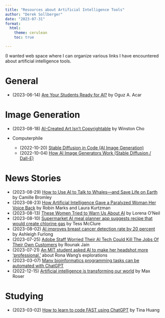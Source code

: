 ```yaml
---
title: "Resources about Artificial Intelligence Tools"
author: "Derek Sollberger"
date: "2023-07-31"
format:
  html:
    theme: cerulean
    toc: true

---
```


(I wanted web space where I can organize various links I have encountered about artificial intelligence tools.

# General

* (2023-06-14) [Are Your Students Ready for AI?](https://hbsp.harvard.edu/inspiring-minds/are-your-students-ready-for-ai) by Oguz A. Acar

# Image Generation

* (2023-08-18) [AI-Created Art Isn’t Copyrightable](https://www.hollywoodreporter.com/business/business-news/ai-works-not-copyrightable-studios-1235570316/) by Winston Cho
* Computerphile

    - (2022-10-20) [Stable Diffusion in Code (AI Image Generation) ](https://www.youtube.com/watch?v=-lz30by8-sU)
    - (2022-10-04) [How AI Image Generators Work (Stable Diffusion / Dall-E)](https://www.youtube.com/watch?v=1CIpzeNxIhU)
    
# News Stories

* (2023-08-29) [How to Use AI to Talk to Whales—and Save Life on Earth](https://www.wired.com/story/use-ai-talk-to-whales-save-life-on-earth/) by Camille Bromley
* (2023-08-23) [How Artificial Intelligence Gave a Paralyzed Woman Her Voice Back](https://www.ucsf.edu/news/2023/08/425986/how-artificial-intelligence-gave-paralyzed-woman-her-voice-back) by Robin Marks and Laura Kurtzman
* (2023-08-13) [These Women Tried to Warn Us About AI](https://www.rollingstone.com/culture/culture-features/women-warnings-ai-danger-risk-before-chatgpt-1234804367/) by Lorena O'Neil
* (2023-08-10) [Supermarket AI meal planner app suggests recipe that would create chlorine gas](https://www.theguardian.com/world/2023/aug/10/pak-n-save-savey-meal-bot-ai-app-malfunction-recipes) by Tess McClure
* (2023-08-02) [AI improves breast cancer detection rate by 20 percent ](https://www.politico.eu/article/ai-improves-breast-cancer-detection-rate-20-percent-swedish-study/) by Ashleigh Furlong
* (2023-07-25) [Adobe Staff Worried Their AI Tech Could Kill The Jobs Of Their Own Customers](https://www.benzinga.com/news/23/07/33368787/adobe-staff-worried-their-ai-tech-could-kill-the-jobs-of-their-own-customers) by Rounak Jain
* (2023-07-21) [An MIT student asked AI to make her headshot more ‘professional.’](https://www.boston.com/news/the-boston-globe/2023/07/21/mit-student-ai-racial-blind-spots/) about Rona Wang's explorations
* (2023-03-07) [Many bioinformatics programming tasks can be automated with ChatGPT](https://arxiv.org/abs/2303.13528)
* (2022-12-15) [Artificial intelligence is transforming our world](https://ourworldindata.org/ai-impact) by Max Roser

# Studying

* (2023-03-02) [How to learn to code FAST using ChatGPT](https://www.youtube.com/watch?v=VznoKyh6AXs) by Tina Huang